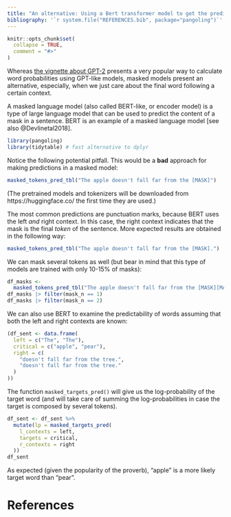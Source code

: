 ```yaml
---
title: "An alternative: Using a Bert transformer model to get the predictability of words in a context"
bibliography: '`r system.file("REFERENCES.bib", package="pangoling")`'
---
```


```r
knitr::opts_chunk$set(
  collapse = TRUE,
  comment = "#>"
)
```


<!-- https://ropensci.org/blog/2019/12/08/precompute-vignettes/ -->

Whereas [the vignette about GPT-2](articles/intro-gpt2) presents a very popular way to calculate word probabilities using GPT-like models, masked models present an alternative, especially, when we just care about the final word following a certain context.

A masked language model (also called BERT-like, or encoder model) is a type of large language model  that can be used to predict the content of a mask in a sentence. BERT is an example of a masked language model [see also @Devlinetal2018].



```r
library(pangoling)
library(tidytable) # fast alternative to dplyr
```


Notice the following potential pitfall. This would be a **bad** approach for making predictions in a masked model:

```r
masked_tokens_pred_tbl("The apple doesn't fall far from the [MASK]")
```
(The pretrained models and tokenizers will be downloaded from https://huggingface.co/ the first time they are used.)


The most common predictions are punctuation marks, because BERT uses the left *and* right context. In this case, the right context indicates that the mask is the final *token* of the sentence.
More expected results are obtained in the following way:

```r
masked_tokens_pred_tbl("The apple doesn't fall far from the [MASK].")
```

We can mask several tokens as well (but bear in mind that this type of models are trained with only 10-15% of masks):

```r
df_masks <- 
  masked_tokens_pred_tbl("The apple doesn't fall far from the [MASK][MASK]")
df_masks |> filter(mask_n == 1)
df_masks |> filter(mask_n == 2)
```

We can also use BERT to examine the predictability of words assuming that both the left and right contexts are known:

```r
(df_sent <- data.frame(
  left = c("The", "The"),
  critical = c("apple", "pear"),
  right = c(
    "doesn't fall far from the tree.",
    "doesn't fall far from the tree."
  )
))
```

The function `masked_targets_pred()` will give us the log-probability of the target word (and will take care of summing the log-probabilities in case the target is composed by several tokens).

```r
df_sent <- df_sent %>%
  mutate(lp = masked_targets_pred(
    l_contexts = left,
    targets = critical,
    r_contexts = right
  ))
df_sent
```

As expected (given the popularity of the proverb), "apple" is a more likely target word than "pear".


# References
